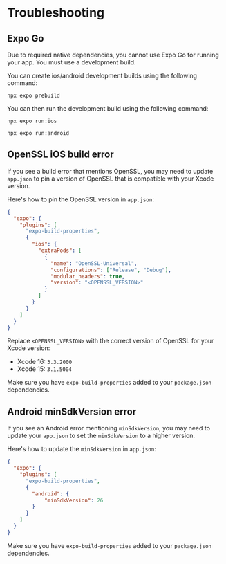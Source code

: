# Troubleshooting

## Expo Go

Due to required native dependencies, you cannot use Expo Go for running your app. You must use a development build.

You can create ios/android development builds using the following command:

```shell
npx expo prebuild
```

You can then run the development build using the following command:

```shell
npx expo run:ios
```

```shell
npx expo run:android
```

## OpenSSL iOS build error

If you see a build error that mentions OpenSSL, you may need to update `app.json` to pin a version of OpenSSL that is compatible with your Xcode version.

Here's how to pin the OpenSSL version in `app.json`:

```json
{
  "expo": {
    "plugins": [
      "expo-build-properties",
      {
        "ios": {
          "extraPods": [
            {
              "name": "OpenSSL-Universal",
              "configurations": ["Release", "Debug"],
              "modular_headers": true,
              "version": "<OPENSSL_VERSION>"
            }
          ]
        }
      }
    ]
  }
}
```

Replace `<OPENSSL_VERSION>` with the correct version of OpenSSL for your Xcode version:

- Xcode 16: `3.3.2000`
- Xcode 15: `3.1.5004`

Make sure you have `expo-build-properties` added to your `package.json` dependencies.

## Android minSdkVersion error

If you see an Android error mentioning `minSdkVersion`, you may need to update your `app.json` to set the `minSdkVersion` to a higher version.

Here's how to update the `minSdkVersion` in `app.json`:

```json
{
  "expo": {
    "plugins": [
      "expo-build-properties",
      {
        "android": {
            "minSdkVersion": 26
        }
      }
    ]
  }
}
```

Make sure you have `expo-build-properties` added to your `package.json` dependencies.

